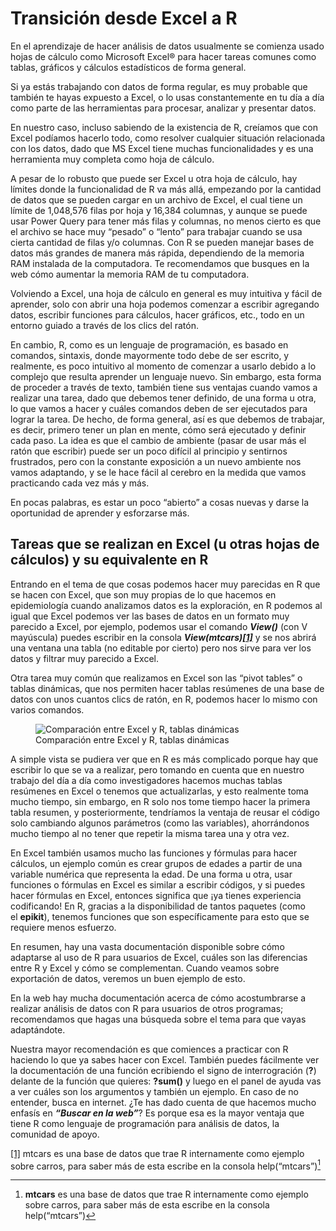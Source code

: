 # Transición desde Excel a R

En el aprendizaje de hacer análisis de datos usualmente se comienza usado hojas de cálculo como Microsoft Excel® para hacer tareas comunes como tablas, gráficos y cálculos estadísticos de forma general.

Si ya estás trabajando con datos de forma regular, es muy probable que también te hayas expuesto a Excel, o lo usas constantemente en tu día a día como parte de las herramientas para procesar, analizar y presentar datos.

En nuestro caso, incluso sabiendo de la existencia de R, creíamos que con Excel podíamos hacerlo todo, como resolver cualquier situación relacionada con los datos, dado que MS Excel tiene muchas funcionalidades y es una herramienta muy completa como hoja de cálculo.

A pesar de lo robusto que puede ser Excel u otra hoja de cálculo, hay límites donde la funcionalidad de R va más allá, empezando por la cantidad de datos que se pueden cargar en un archivo de Excel, el cual tiene un límite de 1,048,576 filas por hoja y 16,384 columnas, y aunque se puede usar Power Query para tener más filas y columnas, no menos cierto es que el archivo se hace muy “pesado” o “lento” para trabajar cuando se usa cierta cantidad de filas y/o columnas. Con R se pueden manejar bases de datos más grandes de manera más rápida, dependiendo de la memoria RAM instalada de la computadora. Te recomendamos que busques en la web cómo aumentar la memoria RAM de tu computadora.

Volviendo a Excel, una hoja de cálculo en general es muy intuitiva y fácil de aprender, solo con abrir una hoja podemos comenzar a escribir agregando datos, escribir funciones para cálculos, hacer gráficos, etc., todo en un entorno guiado a través de los clics del ratón.

En cambio, R, como es un lenguaje de programación, es basado en comandos, sintaxis, donde mayormente todo debe de ser escrito, y realmente, es poco intuitivo al momento de comenzar a usarlo debido a lo complejo que resulta aprender un lenguaje nuevo. Sin embargo, esta forma de proceder a través de texto, también tiene sus ventajas cuando vamos a realizar una tarea, dado que debemos tener definido, de una forma u otra, lo que vamos a hacer y cuáles comandos deben de ser ejecutados para lograr la tarea. De hecho, de forma general, así es que debemos de trabajar, es decir, primero tener un plan en mente, cómo será ejecutado y definir cada paso. La idea es que el cambio de ambiente (pasar de usar más el ratón que escribir) puede ser un poco difícil al principio y sentirnos frustrados, pero con la constante exposición a un nuevo ambiente nos vamos adaptando, y se le hace fácil al cerebro en la medida que vamos practicando cada vez más y más.

En pocas palabras, es estar un poco “abierto” a cosas nuevas y darse la oportunidad de aprender y esforzarse más.

## Tareas que se realizan en Excel (u otras hojas de cálculos) y su equivalente en R

Entrando en el tema de que cosas podemos hacer muy parecidas en R que se hacen con Excel, que son muy propias de lo que hacemos en epidemiología cuando analizamos datos es la exploración, en R podemos al igual que Excel podemos ver las bases de datos en un formato muy parecido a Excel, por ejemplo, podemos usar el comando ***View()*** (con V mayúscula) puedes escribir en la consola ***View(mtcars)[\[1\]](#_ftn1)*** y se nos abrirá una ventana una tabla (no editable por cierto) pero nos sirve para ver los datos y filtrar muy parecido a Excel.

Otra tarea muy común que realizamos en Excel son las "pivot tables" o tablas dinámicas, que nos permiten hacer tablas resúmenes de una base de datos con unos cuantos clics de ratón, en R, podemos hacer lo mismo con varios comandos.

![Comparación entre Excel y R, tablas dinámicas](imagenes/06pivottables.png)

A simple vista se pudiera ver que en R es más complicado porque hay que escribir lo que se va a realizar, pero tomando en cuenta que en nuestro trabajo del día a día como investigadores hacemos muchas tablas resúmenes en Excel o tenemos que actualizarlas, y esto realmente toma mucho tiempo, sin embargo, en R solo nos tome tiempo hacer la primera tabla resumen, y posteriormente, tendríamos la ventaja de reusar el código solo cambiando algunos parámetros (como las variables), ahorrándonos mucho tiempo al no tener que repetir la misma tarea una y otra vez.

En Excel también usamos mucho las funciones y fórmulas para hacer cálculos, un ejemplo común es crear grupos de edades a partir de una variable numérica que representa la edad. De una forma u otra, usar funciones o fórmulas en Excel es similar a escribir códigos, y si puedes hacer fórmulas en Excel, entonces significa que ¡ya tienes experiencia codificando! En R, gracias a la disponibilidad de tantos paquetes (como el **epikit**), tenemos funciones que son específicamente para esto que se requiere menos esfuerzo.

En resumen, hay una vasta documentación disponible sobre cómo adaptarse al uso de R para usuarios de Excel, cuáles son las diferencias entre R y Excel y cómo se complementan. Cuando veamos sobre exportación de datos, veremos un buen ejemplo de esto.

En la web hay mucha documentación acerca de cómo acostumbrarse a realizar análisis de datos con R para usuarios de otros programas; recomendamos que hagas una búsqueda sobre el tema para que vayas adaptándote.

Nuestra mayor recomendación es que comiences a practicar con R haciendo lo que ya sabes hacer con Excel. También puedes fácilmente ver la documentación de una función ecribiendo el signo de interrogración (**?**) delante de la función que quieres: **?sum()** y luego en el panel de ayuda vas a ver cuáles son los argumentos y también un ejemplo. En caso de no entender, busca en internet. ¿Te has dado cuenta de que hacemos mucho enfasís en ***“Buscar en la web”***? Es porque esa es la mayor ventaja que tiene R como lenguaje de programación para análisis de datos, la comunidad de apoyo.

[\[1\]](#_ftnref1) mtcars es una base de datos que trae R internamente como ejemplo sobre carros, para saber más de esta escribe en la consola help("mtcars")[^05-excel_a_r_intro-1]

[^05-excel_a_r_intro-1]: **mtcars** es una base de datos que trae R internamente como ejemplo sobre carros, para saber más de esta escribe en la consola help("mtcars")
